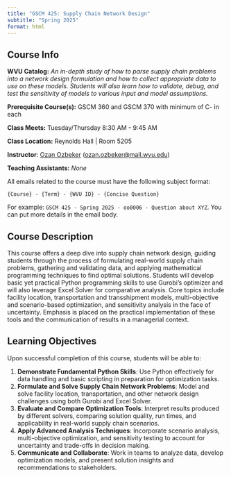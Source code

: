 ```yaml
---
title: "GSCM 425: Supply Chain Network Design"
subtitle: "Spring 2025"
format: html
---
```


## Course Info

**WVU Catalog:** *An in-depth study of how to parse supply chain problems into a network design formulation and how to collect appropriate data to use on these models. Students will also learn how to validate, debug, and test the sensitivity of models to various input and model assumptions.*

**Prerequisite Course(s):** GSCM 360 and GSCM 370 with minimum of C- in each

**Class Meets:** Tuesday/Thursday 8:30 AM - 9:45 AM

**Class Location:** Reynolds Hall | Room 5205

**Instructor**: [Ozan Ozbeker](https://www.linkedin.com/in/ozanozbeker/) (<ozan.ozbeker@mail.wvu.edu>)

**Teaching Assistants:** *None*

:::{.callout-important}
All emails related to the course must have the following subject format: 

`{Course} - {Term} - {WVU ID} - {Concise Question}` 

For example: `GSCM 425 - Spring 2025 - oo0006 - Question about XYZ`. You can put more details in the email body.
:::

## Course Description

This course offers a deep dive into supply chain network design, guiding students through the process of formulating real-world supply chain problems, gathering and validating data, and applying mathematical programming techniques to find optimal solutions. Students will develop basic yet practical Python programming skills to use Gurobi’s optimizer and will also leverage Excel Solver for comparative analysis. Core topics include facility location, transportation and transshipment models, multi-objective and scenario-based optimization, and sensitivity analysis in the face of uncertainty. Emphasis is placed on the practical implementation of these tools and the communication of results in a managerial context.

## Learning Objectives

Upon successful completion of this course, students will be able to:

1. **Demonstrate Fundamental Python Skills**: Use Python effectively for data handling and basic scripting in preparation for optimization tasks.
2. **Formulate and Solve Supply Chain Network Problems**: Model and solve facility location, transportation, and other network design challenges using both Gurobi and Excel Solver.
3. **Evaluate and Compare Optimization Tools**: Interpret results produced by different solvers, comparing solution quality, run times, and applicability in real-world supply chain scenarios.
4. **Apply Advanced Analysis Techniques**: Incorporate scenario analysis, multi-objective optimization, and sensitivity testing to account for uncertainty and trade-offs in decision making.
5. **Communicate and Collaborate**: Work in teams to analyze data, develop optimization models, and present solution insights and recommendations to stakeholders.